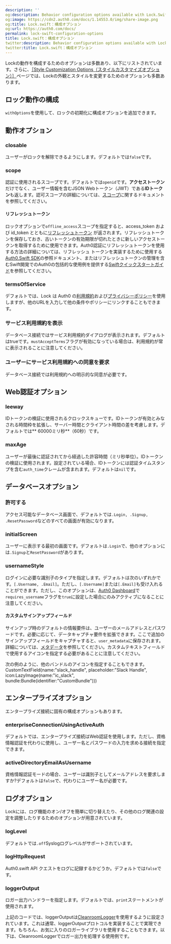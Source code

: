 ```yaml
---
description: ''
og:description: Behavior configuration options available with Lock.Swift
og:image: https://cdn2.auth0.com/docs/1.14553.0/img/share-image.png
og:title: Lock.swift：構成オプション
og:url: https://auth0.com/docs/
permalink: lock-swift-configuration-options
title: Lock.swift：構成オプション
twitter:description: Behavior configuration options available with Lock.Swift
twitter:title: Lock.swift：構成オプション
---
```


Lockの動作を構成するためのオプションは多数あり、以下にリストされています。さらに、[［Style Customization Options（スタイルカスタマイズオプション）］](/libraries/lock-swift/lock-swift-customization)ページでは、Lockの外観とスタイルを変更するためのオプションも多数あります。

## ロック動作の構成

`withOptions`を使用して、ロックの初期化に構成オプションを追加できます。



## 動作オプション

### closable

ユーザーがロックを解除できるようにします。デフォルトでは`false`です。



### scope

認証に使用されるスコープです。デフォルトでは`openid`です。**アクセストークン**だけでなく、ユーザー情報を含むJSON Webトークン（JWT）である**IDトークン**も返します。認可スコープの詳細については、[スコープ](/apis/scopes)に関するドキュメントを参照してください。



#### リフレッシュトークン

ロックオプションで`offline_access`スコープを指定すると、access_token および id_token とともに[リフレッシュトークン](/security/tokens/refresh-tokens) が返されます。リフレッシュトークンを保存しておき、古いトークンの有効期限が切れたときに新しいアクセストークンを取得するために使用できます。Auth0認証にリフレッシュトークンを使用する方法の詳細については、リフレッシュ トークンを実装するために使用する[Auth0.Swift SDK](/libraries/auth0-swift)の参照ドキュメント、またはリフレッシュトークンの管理を含むSwift開発でのAuth0の包括的な使用例を提供する[Swiftクイックスタートガイド](/quickstart/native/ios-swift/03-user-sessions)を参照してください。

### termsOfService

デフォルトでは、Lock は Auth0 の[利用規約](https://auth0.com/terms)および[プライバシーポリシー](https://auth0.com/privacy)を使用しますが、他のURLを入力して他の条件やポリシーにリンクすることもできます。



### サービス利用規約を表示

データベース接続ではサービス利用規約ダイアログが表示されます。デフォルトはtrueです。`mustAcceptTerms`フラグが有効になっている場合は、利用規約が常に表示されることに注意してください。



### ユーザーにサービス利用規約への同意を要求

データベース接続では利用規約への明示的な同意が必要です。



## Web認証オプション

### leeway

IDトークンの検証に使用されるクロックスキューです。IDトークンが有効とみなされる時間枠を拡張し、サーバー時間とクライアント時間の差を考慮します。デフォルトでは** 60000ミリ秒**（60秒）です。



### maxAge

ユーザーが最後に認証されてから経過した許容時間（ミリ秒単位）。IDトークンの検証に使用されます。設定されている場合、IDトークンには認証タイムスタンプを含む`auth_time`クレームが含まれます。デフォルトは`nil`です。



## データベースオプション

### 許可する

アクセス可能なデータベース画面で、デフォルトでは`.Login, .Signup, .ResetPassword`などのすべての画面が有効になります。



### initialScreen

ユーザーに表示する最初の画面です。デフォルトは`.Login`で、他のオプションには`.Signup`と`ResetPassword`があります。



### usernameStyle

ログインに必要な識別子のタイプを指定します。デフォルトは次のいずれかです。`[.Username, .Email]`。ただし、`[.Username]`または`[.Email]`も受け入れることができます。ただし、このオプションは、[Auth0 Dashboard](%24%7Bmanage_url%7D/#/)で`requires_username`フラグを`true`に設定した場合にのみアクティブになることに注意してください。



#### カスタムサインアップフィールド

サインアップ時のデフォルトの情報要件は、ユーザーのメールアドレスとパスワードです。必要に応じて、データキャプチャ要件を拡張できます。ここで追加のサインアップフィールドをキャプチャすると、`user_metadata`に保存されます。詳細については、[メタデータ](/users/metadata)を参照してください。カスタムテキストフィールドで使用するアイコンを指定する必要があることに注意してください。



次の例のように、他のバンドルのアイコンを指定することもできます。
CustomTextField(name:"slack_handle", placeholder:"Slack Handle", icon:LazyImage(name:"ic_slack", bundle:Bundle(identifier:"CustomBundle")))

## エンタープライズオプション

エンタープライズ接続に固有の構成オプションもあります。

### enterpriseConnectionUsingActiveAuth

デフォルトでは、エンタープライズ接続はWeb認証を使用します。ただし、資格情報認証を代わりに使用し、ユーザー名とパスワードの入力を求める接続を指定できます。



### activeDirectoryEmailAsUsername

資格情報認証モードの場合、ユーザーは識別子としてメールアドレスを要求しますか?デフォルトは`false`で、代わりにユーザー名が必要です。



## ログオプション

Lockには、ログ機能のオン/オフを簡単に切り替えたり、その他のログ関連の設定を調整したりするためのオプションが用意されています。

### logLevel

デフォルトでは`.off`Syslogログレベルがサポートされています。



### logHttpRequest

Auth0.swift API クエストをログに記録するかどうか。デフォルトでは`false`です。



### loggerOutput

ロガー出力ハンドラーを指定します。デフォルトでは、`print`ステートメントが使用されます。



上記のコードでは、loggerOutputは[CleanroomLogger](https://github.com/emaloney/CleanroomLogger)を使用するように設定されています。これは通常、loggerOutputプロトコルを実装することで実現できます。もちろん、お気に入りのロガーライブラリを使用することもできます。以下は、CleanroomLoggerでロガー出力を処理する使用例です。